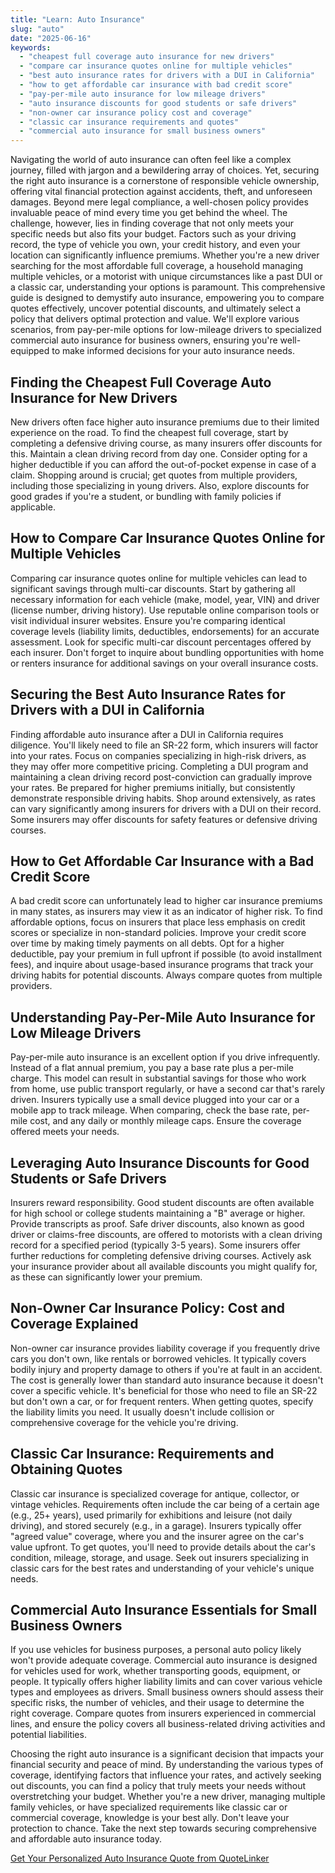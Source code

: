 ```yaml
---
title: "Learn: Auto Insurance"
slug: "auto"
date: "2025-06-16"
keywords:
  - "cheapest full coverage auto insurance for new drivers"
  - "compare car insurance quotes online for multiple vehicles"
  - "best auto insurance rates for drivers with a DUI in California"
  - "how to get affordable car insurance with bad credit score"
  - "pay-per-mile auto insurance for low mileage drivers"
  - "auto insurance discounts for good students or safe drivers"
  - "non-owner car insurance policy cost and coverage"
  - "classic car insurance requirements and quotes"
  - "commercial auto insurance for small business owners"
---
```


Navigating the world of auto insurance can often feel like a complex journey, filled with jargon and a bewildering array of choices. Yet, securing the right auto insurance is a cornerstone of responsible vehicle ownership, offering vital financial protection against accidents, theft, and unforeseen damages. Beyond mere legal compliance, a well-chosen policy provides invaluable peace of mind every time you get behind the wheel. The challenge, however, lies in finding coverage that not only meets your specific needs but also fits your budget. Factors such as your driving record, the type of vehicle you own, your credit history, and even your location can significantly influence premiums. Whether you're a new driver searching for the most affordable full coverage, a household managing multiple vehicles, or a motorist with unique circumstances like a past DUI or a classic car, understanding your options is paramount. This comprehensive guide is designed to demystify auto insurance, empowering you to compare quotes effectively, uncover potential discounts, and ultimately select a policy that delivers optimal protection and value. We'll explore various scenarios, from pay-per-mile options for low-mileage drivers to specialized commercial auto insurance for business owners, ensuring you're well-equipped to make informed decisions for your auto insurance needs.

## Finding the Cheapest Full Coverage Auto Insurance for New Drivers

New drivers often face higher auto insurance premiums due to their limited experience on the road. To find the cheapest full coverage, start by completing a defensive driving course, as many insurers offer discounts for this. Maintain a clean driving record from day one. Consider opting for a higher deductible if you can afford the out-of-pocket expense in case of a claim. Shopping around is crucial; get quotes from multiple providers, including those specializing in young drivers. Also, explore discounts for good grades if you're a student, or bundling with family policies if applicable.

## How to Compare Car Insurance Quotes Online for Multiple Vehicles

Comparing car insurance quotes online for multiple vehicles can lead to significant savings through multi-car discounts. Start by gathering all necessary information for each vehicle (make, model, year, VIN) and driver (license number, driving history). Use reputable online comparison tools or visit individual insurer websites. Ensure you're comparing identical coverage levels (liability limits, deductibles, endorsements) for an accurate assessment. Look for specific multi-car discount percentages offered by each insurer. Don't forget to inquire about bundling opportunities with home or renters insurance for additional savings on your overall insurance costs.

## Securing the Best Auto Insurance Rates for Drivers with a DUI in California

Finding affordable auto insurance after a DUI in California requires diligence. You'll likely need to file an SR-22 form, which insurers will factor into your rates. Focus on companies specializing in high-risk drivers, as they may offer more competitive pricing. Completing a DUI program and maintaining a clean driving record post-conviction can gradually improve your rates. Be prepared for higher premiums initially, but consistently demonstrate responsible driving habits. Shop around extensively, as rates can vary significantly among insurers for drivers with a DUI on their record. Some insurers may offer discounts for safety features or defensive driving courses.

## How to Get Affordable Car Insurance with a Bad Credit Score

A bad credit score can unfortunately lead to higher car insurance premiums in many states, as insurers may view it as an indicator of higher risk. To find affordable options, focus on insurers that place less emphasis on credit scores or specialize in non-standard policies. Improve your credit score over time by making timely payments on all debts. Opt for a higher deductible, pay your premium in full upfront if possible (to avoid installment fees), and inquire about usage-based insurance programs that track your driving habits for potential discounts. Always compare quotes from multiple providers.

## Understanding Pay-Per-Mile Auto Insurance for Low Mileage Drivers

Pay-per-mile auto insurance is an excellent option if you drive infrequently. Instead of a flat annual premium, you pay a base rate plus a per-mile charge. This model can result in substantial savings for those who work from home, use public transport regularly, or have a second car that's rarely driven. Insurers typically use a small device plugged into your car or a mobile app to track mileage. When comparing, check the base rate, per-mile cost, and any daily or monthly mileage caps. Ensure the coverage offered meets your needs.

## Leveraging Auto Insurance Discounts for Good Students or Safe Drivers

Insurers reward responsibility. Good student discounts are often available for high school or college students maintaining a "B" average or higher. Provide transcripts as proof. Safe driver discounts, also known as good driver or claims-free discounts, are offered to motorists with a clean driving record for a specified period (typically 3-5 years). Some insurers offer further reductions for completing defensive driving courses. Actively ask your insurance provider about all available discounts you might qualify for, as these can significantly lower your premium.

## Non-Owner Car Insurance Policy: Cost and Coverage Explained

Non-owner car insurance provides liability coverage if you frequently drive cars you don't own, like rentals or borrowed vehicles. It typically covers bodily injury and property damage to others if you're at fault in an accident. The cost is generally lower than standard auto insurance because it doesn't cover a specific vehicle. It's beneficial for those who need to file an SR-22 but don't own a car, or for frequent renters. When getting quotes, specify the liability limits you need. It usually doesn't include collision or comprehensive coverage for the vehicle you're driving.

## Classic Car Insurance: Requirements and Obtaining Quotes

Classic car insurance is specialized coverage for antique, collector, or vintage vehicles. Requirements often include the car being of a certain age (e.g., 25+ years), used primarily for exhibitions and leisure (not daily driving), and stored securely (e.g., in a garage). Insurers typically offer "agreed value" coverage, where you and the insurer agree on the car's value upfront. To get quotes, you'll need to provide details about the car's condition, mileage, storage, and usage. Seek out insurers specializing in classic cars for the best rates and understanding of your vehicle's unique needs.

## Commercial Auto Insurance Essentials for Small Business Owners

If you use vehicles for business purposes, a personal auto policy likely won't provide adequate coverage. Commercial auto insurance is designed for vehicles used for work, whether transporting goods, equipment, or people. It typically offers higher liability limits and can cover various vehicle types and employees as drivers. Small business owners should assess their specific risks, the number of vehicles, and their usage to determine the right coverage. Compare quotes from insurers experienced in commercial lines, and ensure the policy covers all business-related driving activities and potential liabilities.

Choosing the right auto insurance is a significant decision that impacts your financial security and peace of mind. By understanding the various types of coverage, identifying factors that influence your rates, and actively seeking out discounts, you can find a policy that truly meets your needs without overstretching your budget. Whether you're a new driver, managing multiple family vehicles, or have specialized requirements like classic car or commercial coverage, knowledge is your best ally. Don't leave your protection to chance. Take the next step towards securing comprehensive and affordable auto insurance today.

[Get Your Personalized Auto Insurance Quote from QuoteLinker](/get-quote)
